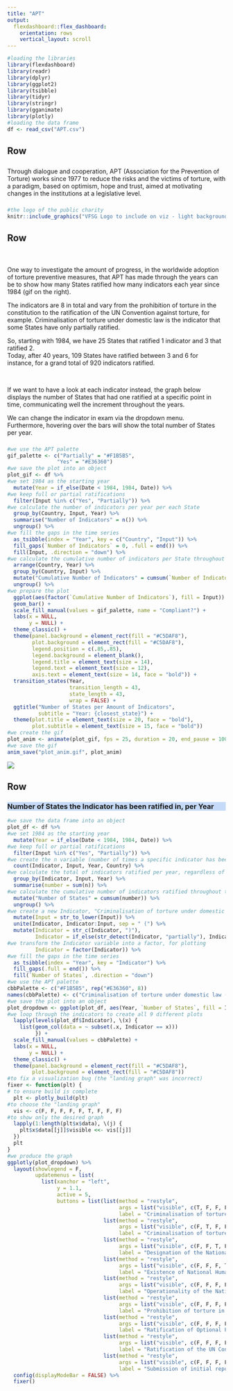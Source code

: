 ---
title: "APT"
output: 
  flexdashboard::flex_dashboard:
    orientation: rows
    vertical_layout: scroll
---
<!-- to eliminate the title bar -->
<script src="https://ajax.googleapis.com/ajax/libs/jquery/3.2.0/jquery.min.js"></script>
<script>
$(document).ready(function() {
  $('.navbar').remove();
  $('body').css('padding-top', '0px');
});
</script>

<!-- CSS formatting -->
<style>
.introduction {
  background-color: #3F84E6;
  font-weight: bold;
  font-size: 14pt
}
.VFSGlogo {
  background-color: #3F9FAFC;
  font-weight: bold
}
.explanation {
  background-color: #8CB5F0;
  font-weight: bold;
  font-size: 11pt
}
.plot_gif {
  background-color: #C5DAF8;
  font-weight: bold
}
.plot_dropdown {
  background-color: #C5DAF8;
  font-weight: bold
}
.chart-title {
  font-weight: bold;
  font-size: 16pt
}
</style>

```{r setup, include = FALSE}
#loading the libraries
library(flexdashboard)
library(readr)
library(dplyr)
library(ggplot2)
library(tsibble)
library(tidyr)
library(stringr)
library(gganimate)
library(plotly)
#loading the data frame
df <- read_csv("APT.csv")
```

## Row

### {.introduction data-width=750}

Through dialogue and cooperation, APT (Association for the Prevention of Torture) works since 1977 to reduce the risks and the victims of torture, with a paradigm, based on optimism, hope and trust, aimed at motivating changes in the institutions at a legislative level.

### {.VFSGlogo data-width=250}

```{r picture, echo = F}
#the logo of the public charity
knitr::include_graphics("VFSG Logo to include on viz - light background.png")
```

## Row {data-height=400}

### {.explanation data-width=600}

<br>

One way to investigate the amount of progress, in the worldwide adoption of torture preventive measures, that APT has made through the years can be to show how many States ratified how many indicators each year since 1984 (gif on the right).

The indicators are 8 in total and vary from the prohibition of torture in the constitution to the ratification of the UN Convention against torture, for example. Criminalisation of torture under domestic law is the indicator that some States have only partially ratified.

So, starting with 1984, we have 25 States that ratified 1 indicator and 3 that ratified 2.  
Today, after 40 years, 109 States have ratified between 3 and 6 for instance, for a grand total of 920 indicators ratified.

<br>

If we want to have a look at each indicator instead, the graph below displays the number of States that had one ratified at a specific point in time, communicating well the increment throughout the years.

We can change the indicator in exam via the dropdown menu.   
Furthermore, hovering over the bars will show the total number of States per year.

### {.plot_gif data-width=400}

```{r eval = FALSE}
#we use the APT palette
gif_palette <- c("Partially" = "#F1B5B5", 
                "Yes" = "#E36360")
#we save the plot into an object
plot_gif <- df %>%
#we set 1984 as the starting year
  mutate(Year = if_else(Date < 1984, 1984, Date)) %>%
#we keep full or partial ratifications
  filter(Input %in% c("Yes", "Partially")) %>%
#we calculate the number of indicators per year per each State
  group_by(Country, Input, Year) %>%
  summarise("Number of Indicators" = n()) %>%
  ungroup() %>%
#we fill the gaps in the time series
  as_tsibble(index = "Year", key = c("Country", "Input")) %>%
  fill_gaps(`Number of Indicators` = 0, .full = end()) %>%
  fill(Input, .direction = "down") %>%
#we calculate the cumulative number of indicators per State throughout the years
  arrange(Country, Year) %>%
  group_by(Country, Input) %>%
  mutate("Cumulative Number of Indicators" = cumsum(`Number of Indicators`)) %>%
  ungroup() %>%
#we prepare the plot
  ggplot(aes(factor(`Cumulative Number of Indicators`), fill = Input)) +
  geom_bar() +
  scale_fill_manual(values = gif_palette, name = "Compliant?") +
  labs(x = NULL,
       y = NULL) +
  theme_classic() +
  theme(panel.background = element_rect(fill = "#C5DAF8"),
        plot.background = element_rect(fill = "#C5DAF8"),
        legend.position = c(.85,.85),
        legend.background = element_blank(),
        legend.title = element_text(size = 14),
        legend.text = element_text(size = 12),
        axis.text = element_text(size = 14, face = "bold")) +
  transition_states(Year,
                    transition_length = 43,
                    state_length = 43,
                    wrap = FALSE) +
  ggtitle("Number of States per Amount of Indicators",
          subtitle = "Year: {closest_state}") +
  theme(plot.title = element_text(size = 20, face = "bold"),
        plot.subtitle = element_text(size = 15, face = "bold"))
#we create the gif
plot_anim <- animate(plot_gif, fps = 25, duration = 20, end_pause = 100)
#we save the gif
anim_save("plot_anim.gif", plot_anim)
```
<!-- we embed the gif that we saved in the previous code chunk, to be evaluated before knitting the document (workaround to avoid an error message)  -->
![](plot_anim.gif)

## Row 

### Number of States the Indicator has been ratified in, per Year {.plot_dropdown}

```{r, message = FALSE}
#we save the data frame into an object
plot_df <- df %>%
#we set 1984 as the starting year
  mutate(Year = if_else(Date < 1984, 1984, Date)) %>%
#we keep full or partial ratifications
  filter(Input %in% c("Yes", "Partially")) %>%
#we create the n variable (number of times a specific indicator has been ratified by a State in a given year -always 1)
  count(Indicator, Input, Year, Country) %>%
#we calculate the total of indicators ratified per year, regardless of State
  group_by(Indicator, Input, Year) %>%
  summarise(number = sum(n)) %>%
#we calculate the cumulative number of indicators ratified throughout the years
  mutate("Number of States" = cumsum(number)) %>%
  ungroup() %>%
#we create a new Indicator, "Criminalisation of torture under domestic law (partially)"
  mutate(Input = str_to_lower(Input)) %>%
  unite(Indicator, Indicator:Input, sep = " (") %>%
  mutate(Indicator = str_c(Indicator, ")"),
         Indicator = if_else(str_detect(Indicator, "partially"), Indicator, str_sub(Indicator, start = 0, end = -7)),
#we transform the Indicator variable into a factor, for plotting
         Indicator = factor(Indicator)) %>%
#we fill the gaps in the time series
  as_tsibble(index = "Year", key = "Indicator") %>%
  fill_gaps(.full = end()) %>%
  fill(`Number of States`, .direction = "down")
#we use the APT palette
cbbPalette <- c("#F1B5B5", rep("#E36360", 8))
names(cbbPalette) <- c("Criminalisation of torture under domestic law (partially)", levels(plot_df$Indicator)[levels(plot_df$Indicator) != "Criminalisation of torture under domestic law (partially)"])
#we save the plot into an object
plot_dropdown <- ggplot(plot_df, aes(Year, `Number of States`, fill = Indicator)) +
#we loop through the indicators to create all 9 different plots
  lapply(levels(plot_df$Indicator), \(x) {
    list(geom_col(data = ~ subset(.x, Indicator == x)))
         }) +
  scale_fill_manual(values = cbbPalette) +
  labs(x = NULL,
       y = NULL) +
  theme_classic() +
  theme(panel.background = element_rect(fill = "#C5DAF8"),
        plot.background = element_rect(fill = "#C5DAF8"))
#to fix a visualization bug (the "landing graph" was incorrect)
fixer <- function(plt) {
# to ensure build is complete
  plt <- plotly_build(plt)
#to choose the "landing graph"
  vis <- c(F, F, F, F, F, T, F, F, F)
#to show only the desired graph
  lapply(1:length(plt$x$data), \(j) { 
    plt$x$data[[j]]$visible <<- vis[[j]]
  })
  plt 
}
#we produce the graph
ggplotly(plot_dropdown) %>%
  layout(showlegend = F,
         updatemenus = list(
           list(xanchor = "left",
                y = 1.1,
                active = 5,
                buttons = list(list(method = "restyle",
                                    args = list("visible", c(T, F, F, F, F, F, F, F, F)),
                                    label = "Criminalisation of torture under domestic law"),
                               list(method = "restyle",
                                    args = list("visible", c(F, T, F, F, F, F, F, F, F)),
                                    label = "Criminalisation of torture under domestic law (partially compliant)"),
                               list(method = "restyle",
                                    args = list("visible", c(F, F, T, F, F, F, F, F, F)),
                                    label = "Designation of the National Preventive Mechanism (in law)"),
                               list(method = "restyle",
                                    args = list("visible", c(F, F, F, T, F, F, F, F, F)),
                                    label = "Existence of National Human Rights Institution that fully complies with Paris Principles"),
                               list(method = "restyle",
                                    args = list("visible", c(F, F, F, F, T, F, F, F, F)),
                                    label = "Operationality of the National Preventive Mechanism"),
                               list(method = "restyle",
                                    args = list("visible", c(F, F, F, F, F, T, F, F, F)),
                                    label = "Prohibition of torture in the constitution"),
                               list(method = "restyle",
                                    args = list("visible", c(F, F, F, F, F, F, T, F, F)),
                                    label = "Ratification of Optional Protocol (OPCAT)"),
                               list(method = "restyle",
                                    args = list("visible", c(F, F, F, F, F, F, F, T, F)),
                                    label = "Ratification of the UN Convention against Torture"),
                               list(method = "restyle",
                                    args = list("visible", c(F, F, F, F, F, F, F, F, T)),
                                    label = "Submission of initial report to CAT"))))) %>%
  config(displayModeBar = FALSE) %>% 
  fixer()
```